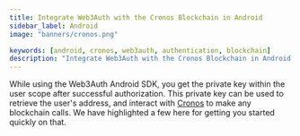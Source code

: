 ```yaml
---
title: Integrate Web3Auth with the Cronos Blockchain in Android
sidebar_label: Android
image: "banners/cronos.png"

keywords: [android, cronos, web3auth, authentication, blockchain]
description: "Integrate Web3Auth with the Cronos Blockchain in Android | Documentation - Web3Auth"
---
```



<SEO
  title="Integrate Web3Auth with the Cronos Blockchain in Android"
  description="Integrate Web3Auth with the Cronos Blockchain in Android | Documentation - Web3Auth"
  image="https://web3auth.io/docs/banners/cronos.png"
  slug="/connect-blockchain/evm/cronos/android"
/>

While using the Web3Auth Android SDK, you get the private key within the user scope after successful
authorization. This private key can be used to retrieve the user's address, and interact with
[Cronos](https://cronos.org/) to make any blockchain calls. We have highlighted a few here for
getting you started quickly on that.

<EVMInteraction />
